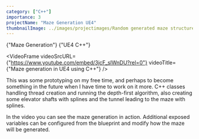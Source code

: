```yaml
---
category: ["C++"]
importance: 3 
projectName: "Maze Generation UE4"
thumbnailImage: ../images/projectimages/Random generated maze structure.png
---
```


<AsciiText bClassStyling={true}>{"Maze Generation"}</AsciiText>
<AsciiText bClassStyling={true}>{"UE4 C++"}</AsciiText>

<VideoFrame 
videoSrcURL={"https://www.youtube.com/embed/3jcF_slWnDU?rel=0"}
videoTitle={"Maze generation in UE4 using C++"}
/>

This was some prototyping on my free time, and perhaps to become something in the future when I have time to work on it more.
C++ classes handling thread creation and running the depth-first algorithm, 
also creating some elevator shafts with splines and the tunnel leading to the maze with splines.

In the video you can see the maze generation in action.
Additional exposed variables can be configured from the blueprint and modify how the maze will be generated.

